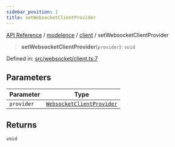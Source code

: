 ```yaml
---
sidebar_position: 1
title: setWebsocketClientProvider
---
```


[API Reference](/api-reference/modelence/client/functions/../../../index) / [modelence](/api-reference/modelence/client/functions/../../index) / [client](/api-reference/modelence/client/functions/../index) / setWebsocketClientProvider

> **setWebsocketClientProvider**(`provider`): `void`

Defined in: [src/websocket/client.ts:7](https://github.com/modelence/modelence/blob/656d4e4c01b88903ac6c14e3993c6fa92ee12257/packages/modelence/src/websocket/client.ts#L7)

## Parameters

| Parameter | Type |
| ------ | ------ |
| `provider` | [`WebsocketClientProvider`](/api-reference/modelence/client/functions/../../index/interfaces/WebsocketClientProvider) |

## Returns

`void`
